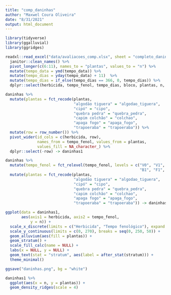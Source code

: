 ```yaml
---
title: "comp_daninhas"
author: "Maxwel Coura Oliveira"
date: "8/31/2021"
output: html_document
---
```


```r
library(tidyverse)
library(ggalluvial)
library(ggridges)
```


```r
readxl::read_excel("data/avaliacoes_comp.xlsx", sheet = "completo_daninhas") %>% 
  janitor::clean_names() %>% 
  pivot_longer(c(6:11), names_to = "plantas", values_to = "n") %>% 
  mutate(tempo_data = ymd(tempo_data)) %>% 
  mutate(tempo_dias = yday(tempo_data) + 11)  %>% 
  mutate(tempo_dias = if_else(tempo_dias == 366, 0, tempo_dias)) %>% 
  dplyr::select(herbicida, tempo_fenol, tempo_dias, bloco, plantas, n, total_m2) -> daninhas
```

```r
daninhas %>% 
  mutate(plantas = fct_recode(plantas, 
                              "algodāo tiguera" = "algodao_tiguera",
                              "cipó" = "cipo",
                              "quebra pedra" = "quebra_pedra",
                              "capim colchão" = "colchao",
                              "apaga fogo" = "apaga_fogo",
                              "trapoeraba" = "trapoeraba")) %>% 
  mutate(row = row_number()) %>%
  pivot_wider(id_cols = c(herbicida, row), 
              names_from = tempo_fenol, values_from = plantas, 
              values_fill = NA_character_) %>%
  dplyr::select(-row) -> daninhas1
```















```r
daninhas %>% 
  mutate(tempo_fenol = fct_relevel(tempo_fenol, levels = c("V0", "V1", "V3",
                                                           "B1", "F1", "C1", "CP"))) %>% 
  mutate(plantas = fct_recode(plantas, 
                              "algodāo tiguera" = "algodao_tiguera",
                              "cipó" = "cipo",
                              "quebra pedra" = "quebra_pedra",
                              "capim colchão" = "colchao",
                              "apaga fogo" = "apaga_fogo",
                              "trapoeraba" = "trapoeraba")) -> daninhas1
```


```r
ggplot(data = daninhas1,
       aes(axis1 = herbicida, axis2 = tempo_fenol,
           y = n)) +
  scale_x_discrete(limits = c("Herbicida", "Tempo fenológico"), expand = c(.2, .05)) +
  scale_y_continuous(limits = c(0, 270), breaks = seq(0, 250, 50)) +
  geom_alluvium(aes(fill = plantas)) +
  geom_stratum() +
  scale_fill_calc(name = NULL) +
  labs(x = NULL, y = NULL) +
  geom_text(stat = "stratum", aes(label = after_stat(stratum))) +
  theme_minimal()

ggsave("daninhas.png", bg = "white")
```



```r
daninhas1 %>% 
  ggplot(aes(x = n, y = plantas)) +
  geom_density_ridges(scale = 4)
```

